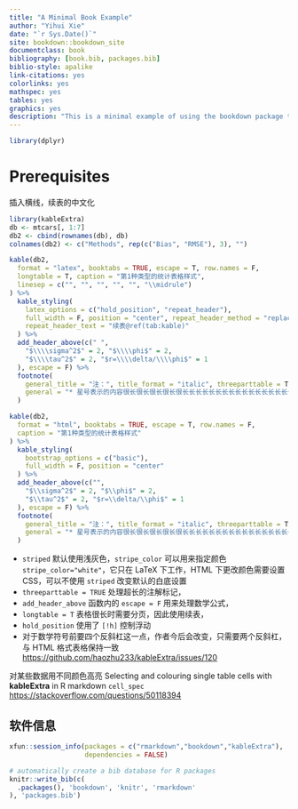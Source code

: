 ```yaml
--- 
title: "A Minimal Book Example"
author: "Yihui Xie"
date: "`r Sys.Date()`"
site: bookdown::bookdown_site
documentclass: book
bibliography: [book.bib, packages.bib]
biblio-style: apalike
link-citations: yes
colorlinks: yes
mathspec: yes
tables: yes
graphics: yes
description: "This is a minimal example of using the bookdown package to write a book. The output format for this example is bookdown::gitbook."
---
```


```r
library(dplyr)
```

# Prerequisites

插入横线，续表的中文化

```r
library(kableExtra)
db <- mtcars[, 1:7]
db2 <- cbind(rownames(db), db)
colnames(db2) <- c("Methods", rep(c("Bias", "RMSE"), 3), "")

kable(db2,
  format = "latex", booktabs = TRUE, escape = T, row.names = F,
  longtable = T, caption = "第1种类型的统计表格样式",
  linesep = c("", "", "", "", "", "\\midrule")
) %>%
  kable_styling(
    latex_options = c("hold_position", "repeat_header"),
    full_width = F, position = "center", repeat_header_method = "replace", 
    repeat_header_text = "续表@ref(tab:kable)"
  ) %>%
  add_header_above(c(" ",
    "$\\\\sigma^2$" = 2, "$\\\\phi$" = 2,
    "$\\\\tau^2$" = 2, "$r=\\\\delta/\\\\phi$" = 1
  ), escape = F) %>%
  footnote(
    general_title = "注：", title_format = "italic", threeparttable = T,
    general = "* 星号表示的内容很长很长很长很长很长长长长长长长长长长长长长长长长长长长长长长长长长长长长长长长长长长"
  )
```
```r
kable(db2,
  format = "html", booktabs = TRUE, escape = T, row.names = F,
  caption = "第1种类型的统计表格样式"
) %>%
  kable_styling(
    bootstrap_options = c("basic"),
    full_width = F, position = "center"
  ) %>%
  add_header_above(c("",
    "$\\sigma^2$" = 2, "$\\phi$" = 2,
    "$\\tau^2$" = 2, "$r=\\delta/\\phi$" = 1
  ), escape = F) %>%
  footnote(
    general_title = "注：", title_format = "italic", threeparttable = T,
    general = "* 星号表示的内容很长很长很长很长很长长长长长长长长长长长长长长长长长长长长长长长长长长长长长长长长长长"
  )
```

- `striped` 默认使用浅灰色，`stripe_color` 可以用来指定颜色 `stripe_color="white"`，它只在 LaTeX 下工作，HTML 下更改颜色需要设置 CSS，可以不使用 `striped` 改变默认的白底设置  
- `threeparttable = TRUE` 处理超长的注解标记，
- `add_header_above` 函数内的 `escape = F` 用来处理数学公式，
- `longtable = T` 表格很长时需要分页，因此使用续表，
- `hold_position` 使用了 `[!h]` 控制浮动
- 对于数学符号前要四个反斜杠这一点，作者今后会改变，只需要两个反斜杠，与 HTML 格式表格保持一致 <https://github.com/haozhu233/kableExtra/issues/120> 

对某些数据用不同颜色高亮
Selecting and colouring single table cells with **kableExtra** in R markdown `cell_spec` <https://stackoverflow.com/questions/50118394>

## 软件信息

```r
xfun::session_info(packages = c("rmarkdown","bookdown","kableExtra"),
                   dependencies = FALSE)
```


```r
# automatically create a bib database for R packages
knitr::write_bib(c(
  .packages(), 'bookdown', 'knitr', 'rmarkdown'
), 'packages.bib')
```
